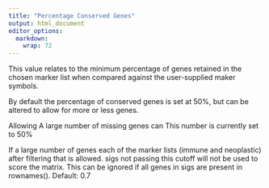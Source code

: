 ```yaml
---
title: "Percentage Conserved Genes"
output: html_document
editor_options: 
  markdown: 
    wrap: 72
---
```


This value relates to the minimum percentage of genes retained in the chosen marker list when compared against the user-supplied maker symbols. 

By default the percentage of conserved genes is set at 50%, but can be altered to allow for more or less genes.

Allowing A large number of missing genes can 
This number is currently set to 50%

If a large number of genes  each of the marker lists (immune and neoplastic) after filtering that is allowed. sigs not passing this cutoff will not be used to score the matrix. This can be ignored if all genes in sigs are present in rownames(<m>). Default: 0.7


